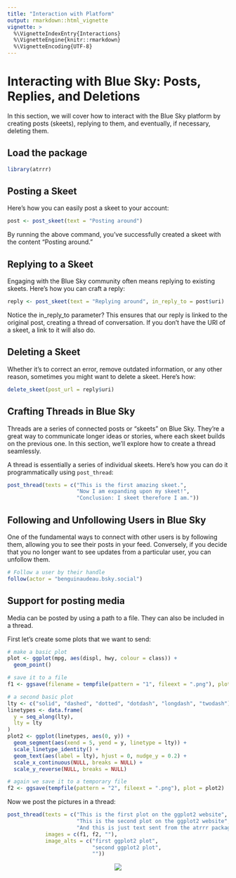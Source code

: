 ```yaml
---
title: "Interaction with Platform"
output: rmarkdown::html_vignette
vignette: >
  %\VignetteIndexEntry{Interactions}
  %\VignetteEngine{knitr::rmarkdown}
  %\VignetteEncoding{UTF-8}
---
```







# Interacting with Blue Sky: Posts, Replies, and Deletions

In this section, we will cover how to interact with the Blue Sky platform by creating posts (skeets), replying to them, and eventually, if necessary, deleting them.

## Load the package


``` r
library(atrrr)
```

## Posting a Skeet

Here's how you can easily post a skeet to your account:


``` r
post <- post_skeet(text = "Posting around")
```

By running the above command, you've successfully created a skeet with the content "Posting around."


## Replying to a Skeet

Engaging with the Blue Sky community often means replying to existing skeets. Here's how you can craft a reply:


``` r
reply <- post_skeet(text = "Replying around", in_reply_to = post$uri)

```

Notice the in_reply_to parameter? This ensures that our reply is linked to the original post, creating a thread of conversation.
If you don't have the URI of a skeet, a link to it will also do.


## Deleting a Skeet

Whether it's to correct an error, remove outdated information, or any other reason, sometimes you might want to delete a skeet. Here's how:


``` r
delete_skeet(post_url = reply$uri)
```


##  Crafting Threads in Blue Sky

Threads are a series of connected posts or "skeets" on Blue Sky. They're a great way to communicate longer ideas or stories, where each skeet builds on the previous one. In this section, we'll explore how to create a thread seamlessly.

A thread is essentially a series of individual skeets. Here's how you can do it programmatically using `post_thread`:


``` r
post_thread(texts = c("This is the first amazing skeet.",
                      "Now I am expanding upon my skeet!",
                      "Conclusion: I skeet therefore I am."))
```


## Following and Unfollowing Users in Blue Sky

One of the fundamental ways to connect with other users is by following them, allowing you to see their posts in your feed. Conversely, if you decide that you no longer want to see updates from a particular user, you can unfollow them.


``` r
# Follow a user by their handle
follow(actor = "benguinaudeau.bsky.social")
```



## Support for posting media

Media can be posted by using a path to a file. They can also be included in a thread.

First let's create some plots that we want to send:


``` r
# make a basic plot
plot <- ggplot(mpg, aes(displ, hwy, colour = class)) +
  geom_point()

# save it to a file
f1 <- ggsave(filename = tempfile(pattern = "1", fileext = ".png"), plot = plot)

# a second basic plot
lty <- c("solid", "dashed", "dotted", "dotdash", "longdash", "twodash")
linetypes <- data.frame(
  y = seq_along(lty),
  lty = lty
)
plot2 <- ggplot(linetypes, aes(0, y)) +
  geom_segment(aes(xend = 5, yend = y, linetype = lty)) +
  scale_linetype_identity() +
  geom_text(aes(label = lty), hjust = 0, nudge_y = 0.2) +
  scale_x_continuous(NULL, breaks = NULL) +
  scale_y_reverse(NULL, breaks = NULL)

# again we save it to a temporary file
f2 <- ggsave(tempfile(pattern = "2", fileext = ".png"), plot = plot2)
```

Now we post the pictures in a thread:


``` r
post_thread(texts = c("This is the first plot on the ggplot2 website",
                      "This is the second plot on the ggplot2 website",
                      "And this is just text sent from the atrrr package by @jbgruber.bsky.social, @benguinaudeau.bsky.social and @favstats.eu"),
            images = c(f1, f2, ""),
            image_alts = c("first ggplot2 plot",
                           "second ggplot2 plot",
                           ""))
```

<center>

![](figures/thread.png)

</center>

<!-- ### Eventual temporal structure -->
